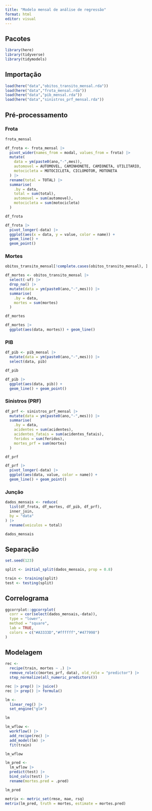 ```yaml
---
title: "Modelo mensal de análise de regressão"
format: html
editor: visual
---
```


## Pacotes

```r
library(here)
library(tidyverse)
library(tidymodels)
```

## Importação
```r
load(here("data","obitos_transito_mensal.rda"))
load(here("data","frota_mensal.rda"))
load(here("data","pib_mensal.rda"))
load(here("data","sinistros_prf_mensal.rda"))
```


## Pré-processamento

### Frota

```r
frota_mensal
```

```r
df_frota <- frota_mensal |> 
  pivot_wider(names_from = modal, values_from = frota) |> 
  mutate(
    data = ym(paste0(ano,"-",mes)),
    automovel = AUTOMOVEL, CAMINHONETE, CAMIONETA, UTILITARIO,
    motocicleta = MOTOCICLETA, CICLOMOTOR, MOTONETA
  ) |> 
  rename(total = TOTAL) |> 
  summarise(
    .by = data,
    total = sum(total),
    automovel = sum(automovel),
    motocicleta = sum(motocicleta)
  )

df_frota
```

```r
df_frota |> 
  pivot_longer(-data) |> 
  ggplot(aes(x = data, y = value, color = name)) + 
  geom_line() +
  geom_point()
```

### Mortes

```r
obitos_transito_mensal[!complete.cases(obitos_transito_mensal), ]
```

```r
df_mortes <- obitos_transito_mensal |> 
  select(-uf) |> 
  drop_na() |> 
  mutate(data = ym(paste0(ano,"-",mes))) |> 
  summarise(
    .by = data,
    mortes = sum(mortes)
  )

df_mortes
```

```r
df_mortes |> 
  ggplot(aes(data, mortes)) + geom_line()
```

### PIB

```r
df_pib <- pib_mensal |> 
  mutate(data = ym(paste0(ano,"-",mes))) |> 
  select(data, pib)

df_pib
```

```r
df_pib |> 
  ggplot(aes(data, pib)) +
  geom_line() + geom_point()
```

### Sinistros (PRF)

```r
df_prf <- sinistros_prf_mensal |> 
  mutate(data = ym(paste0(ano,"-",mes))) |> 
  summarise(
    .by = data,
    acidentes = sum(acidentes),
    acidentes_fatais = sum(acidentes_fatais),
    feridos = sum(feridos),
    mortes_prf = sum(mortes)
  )

df_prf
```

```r
df_prf |> 
  pivot_longer(-data) |> 
  ggplot(aes(data, value, color = name)) +
  geom_line() + geom_point()
```

### Junção

```r
dados_mensais <- reduce(
  list(df_frota, df_mortes, df_pib, df_prf),
  inner_join,
  by = "data"
) |> 
  rename(veiculos = total)

dados_mensais
```

## Separação

```r
set.seed(123)

split <- initial_split(dados_mensais, prop = 0.8)

train <- training(split)
test <- testing(split)
```

## Correlograma

```r
ggcorrplot::ggcorrplot(
  corr = cor(select(dados_mensais,-data)),
  type = "lower",
  method = "square",
  lab = TRUE,
  colors = c("#A3333D","#ffffff","#477998")
)
```

## Modelagem

```r
rec <-
  recipe(train, mortes ~ .) |> 
  remove_role(c(mortes_prf, data), old_role = "predictor") |> 
  step_normalize(all_numeric_predictors())

rec |> prep() |> juice()
rec |> prep() |> formula()
```

```r
lm <-
  linear_reg() |> 
  set_engine("glm")

lm
```

```r
lm_wflow <-
  workflow() |>
  add_recipe(rec) |> 
  add_model(lm) |> 
  fit(train)

lm_wflow
```

```r
lm_pred <-
  lm_wflow |> 
  predict(test) |> 
  bind_cols(test) |> 
  rename(mortes.pred = .pred)

lm_pred
```

```r
metrix <- metric_set(rmse, mae, rsq)
metrix(lm_pred, truth = mortes, estimate = mortes.pred)
```

```r

```

